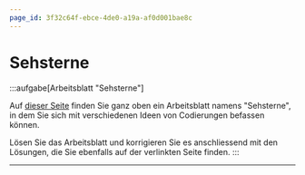 ```yaml
---
page_id: 3f32c64f-ebce-4de0-a19a-af0d001bae8c
---
```


# Sehsterne
:::aufgabe[Arbeitsblatt "Sehsterne"]
<TaskState id="0eccaa4d-40ce-4800-bd1a-3385d3d5759f" />

Auf [dieser Seite](https://informatik.mygymer.ch/base/?page=code/3-text/6-exercises/) finden Sie ganz oben ein Arbeitsblatt namens "Sehsterne", in dem Sie sich mit verschiedenen Ideen von Codierungen befassen können.

Lösen Sie das Arbeitsblatt und korrigieren Sie es anschliessend mit den Lösungen, die Sie ebenfalls auf der verlinkten Seite finden.
:::

---